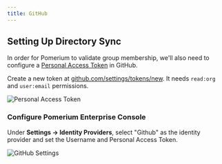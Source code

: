 ```yaml
---
title: GitHub
---
```


## Setting Up Directory Sync

In order for Pomerium to validate group membership, we'll also need to configure a [Personal Access Token](https://docs.github.com/en/authentication/keeping-your-account-and-data-secure/creating-a-personal-access-token) in GitHub.

Create a new token at [github.com/settings/tokens/new](https://github.com/settings/tokens/new). It needs `read:org` and `user:email` permissions.

![Personal Access Token](./img/github/github-personal-access-token.png)


### Configure Pomerium Enterprise Console

Under **Settings → Identity Providers**, select "Github" as the identity provider and set the Username and Personal Access Token.

![GitHub Settings](./img/github/github-idp.png)
